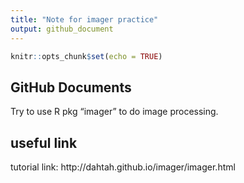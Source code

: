 ```yaml
---
title: "Note for imager practice"
output: github_document
---
```


```r
knitr::opts_chunk$set(echo = TRUE)
```

## GitHub Documents

Try to use R pkg "imager" to do image processing.

## useful link

tutorial link: http://dahtah.github.io/imager/imager.html
